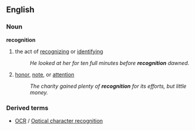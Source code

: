 ==English==

===Noun===
'''recognition'''
# the act of [[recognizing]] or [[identify]]ing
#:''He looked at her for ten full minutes before '''recognition''' dawned.''
# [[honor]], [[note]], or [[attention]]
#:''The charity gained plenty of '''recognition''' for its efforts, but little money.''

===Derived terms===
*[[OCR]] / [[Optical character recognition]]